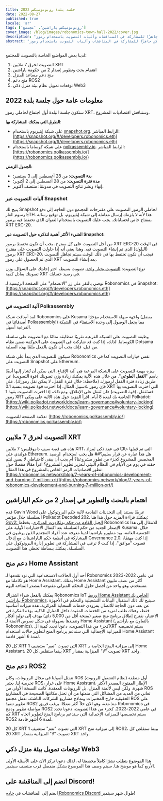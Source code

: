 ```yaml
---
title: جلسة بلدة روبونوميكس 2022
date: 2022-08-27
published: true
locale: 'ar'
tags: ['روبونوميكس باراشين', 'مجتمع']
cover_image: /blog/images/robonomics-town-hall-2022/cover.jpg
description: "خلال الأسبوع الأخير من أغسطس (28 أغسطس - 3 سبتمبر)، كن جاهزًا للمشاركة في المناقشات وآليات التصويت باستخدام رموز XRT الخاصة بك!"
abstract: "خلال الأسبوع الأخير من أغسطس (28 أغسطس - 3 سبتمبر)، كن جاهزًا للمشاركة في المناقشات وآليات التصويت باستخدام رموز XRT الخاصة بك!"
---
```


لدينا بعض المواضيع الخاصة بالتصويت للمجتمع:

1. التصويت لحرق 7 ملايين XRT
2. اهتمام بحث وتطوير إصدار 2 من حكومة باراشين
3. منح دعم مساعد المنزل
4. منح دعم ROS2
5. توقعات تمويل نظام بيئة منزل ذكي Web3

## معلومات عامة حول جلسة بلدة 2022

ستكون جلسة البلدة أول اجتماع لحاملي رموز XRT، وسنناقش اقتصاديات المشروع.

**الطرق التي يمكنك المشاركة بها:** 

- على شبكة إيثيريوم باستخدام [snapshot.org](http://snapshot.org/). الرابط المباشر: [https://snapshot.org/#/developers.robonomics.eth](https://snapshot.org/#/developers.robonomics.eth)
- على شبكة كوساما باستخدام [polkassembly.io](http://polkassembly.io/). الرابط المباشر: [https://robonomics.polkassembly.io/](https://robonomics.polkassembly.io/)

**الجدول الزمني:** 

- **بدء التصويت**: من 28 أغسطس إلى 3 سبتمبر؛
- **مدة فترة التصويت**: من 28 أغسطس إلى 2 أكتوبر؛
- إنهاء ونشر نتائج التصويت في مدونتنا: منتصف أكتوبر.

### آليات التصويت عبر Snapshot

يتيح لك Snapshot لحاملي الرموز التصويت على مقترحات المجتمع دون الحاجة إلى دفع رسوم الغاز ETH. هذا لأنه لا يلزمك إرسال معاملة إلى شبكة إيثيريوم، بل توقيع رسالة بمفتاح خاص لحساباتك. يجب عليك التصويت باستخدام العنوان الذي تحتفظ فيه برموز XRT ERC-20.

**الشيء الأكثر أهمية لتذكره حول التصويت عبر Snapshot:**

من أجل التصويت على كل مقترح، يجب أن تكون تحتفظ برموز XRT ERC-20 في الوقت (البلوك) الذي تم إنشاء التصويت فيه. وهذا يعني أنه إذا حاولت التصويت على مقترح برموز XRT ERC-20، فيجب أن تكون تحتفظ بها في ذلك الوقت.سيتم تجاهل التصويت الذي تم الحصول على رموز XRT بعد إنشاء التصويت.

نوع التصويت: [التصويت بخيار واحد](https://docs.snapshot.org/proposals/voting-types#single-choice-voting). تصويت بسيط، اختر إجابتك على السؤال. وزن تصويتك يعادل كمية XRT في رصيد حسابك.

نوصي بالنقر على زر "الانضمام" على الصفحة الرئيسية لـ Robonomics في Snapshot: [https://snapshot.org/#/developers.robonomics.eth](https://snapshot.org/#/developers.robonomics.eth)

### آلية التصويت في Polkassembly

لقد أضافت شبكة Robonomics على Kusama واجهة سهلة الاستخدام مؤخرًا (بفضل أصدقائنا في Polkassembly!) مما يجعل الوصول إلى وحدة الاستفتاء في الشبكة الفرعية أسهل.

وظيفة التصويت على الشبكة الفرعية تقريبًا متطابقة تمامًا مع التصويت على سلسلة الكوساما. لذلك، إذا كنت قد شاركت في التصويت على الحوكمة ضمن نظام Dotsama من قبل، فإنك يجب أن تكون بالفعل ملمًا بهذه العملية.

سيكون للتصويت الذي يبدأ على شبكة Robonomics نفس خيارات التصويت كما في التصويت على Snapshot على Ethereum.

ميزة مهمة للتصويت على الشبكة الفرعية هي آلية الإقناع، التي يمكن أن تُشار إليها أيضًا باسم "**القفل الطوعي**". من خلال هذه الآلية يمكنك زيادة وزن تصويتك (قوة التصويت) عن طريق زيادة فترة القفل لرموزك (ملاحظة: خلال فترة القفل، لا يمكن نقل رموزك). على سبيل المثال، إذا اخترت قوة تصويت بنسبة 0.1x، فإن رموز XRT التي اخترت التصويت بها لن تُقفل على الإطلاق. ومع ذلك، إذا اخترت التصويت بقوة 1x (قوة التصويت)، فستُقفل رموز XRT الخاصة بك لمدة 8 أيام. اقرأ المزيد حول هذه الآلية على ويكي Polkadot: [https://wiki.polkadot.network/docs/learn-governance#voluntary-locking](https://wiki.polkadot.network/docs/learn-governance#voluntary-locking)

علامة الصفحة للتصويت: [https://robonomics.polkassembly.io/](https://robonomics.polkassembly.io/)

## التصويت لحرق 7 ملايين XRT

هذه هي قصة سيف داموقليس: 7 ملايين XRT، التي تم قفلها حاليًا في عقد ذكي لمزاد هولندي على Ethereum. هل هذا عبارة عن قرار سليم؟## هل يجب استخدام الرصيد المخصص للمشروع كجزء من تطور مشروعنا؟ أم يجب أن يبقى كاحتياطي لا يمس ليتم حقنه في يوم من الأيام في النظام البيئي لتعزيز تطوير المشروع؟ اقرأ مقالًا مفصلًا حول تطور اقتصاديات الرمز الخاص بالمشروع في هذا المقال: [https://robonomics.network/blog/7-years-of-robonomics-development-and-burning-7-million-xrt/](https://robonomics.network/blog/7-years-of-robonomics-development-and-burning-7-million-xrt/)

## اهتمام بالبحث والتطوير في إصدار 2 من حكم الباراشين

قدم Gavin Wood عرضًا يستند إلى التحديثات القادمة لآلية حكم البروتوكول على السلسلة خلال مؤتمر Polkadot Decoded 202. يمكنك قراءة المزيد حول هذا هنا: [Gov2: الجيل القادم من حكم بولكادوت المركزي](https://polkadot.network/blog/gov2-polkadots-next-generation-of-decentralised-governance/). يخطط Robonomics للانتقال إلى هذا الإصدار الجديد من حكم السلسلة بعد اكتمال الاختبارات الأولية على Kusama. خلال الجمعية العامة، يود مطورو باراشينا لدينا معرفة عدد أفراد المجتمع الذين يرغبون في المشاركة في أنظمة حكم الباراشينات مع إدخال Governance 2.0. إذا كنت مهتمًا، فصوت "موافق"، إذا كنت لا ترغب في المشاركة في تطوير إدارة البروتوكول على السلسلة، يمكنك ببساطة تخطي هذا التصويت.

## دعم منح Home Assistant

أحد أول الحالات الاستخدامية التي نود تقدمها لـ Robonomics في عامي 2022-2023 هو تكاملنا مع Home Assistant. يمتلك Home Assistant أكثر من نصف مليون مستخدم، وهو واحد من أفضل حلول التحكم المنزلي مفتوحة المصدر المتاحة اليوم.

يمكنك بالفعل شراء اشتراك Robonomics IoT و[ربط Home Assistant الخاص بك بباراشين Robonomics](https://wiki.robonomics.network/docs/en/home-assistant-begin/). سيتيح لك ذلك استقبال البيانات التشغيلية والتحكم في الأجهزة عن بعد، دون الحاجة للاتصال بمزودي خدمات السحابة المركزية. هذه ميزات أساسية فقط، وهناك طلب لمزيد من الخدمات المفيدة داخل المنازل الذكية. بهذه الفكرة في الاعتبار، نقترح إطلاق برنامج منح صغير (بمنحة أقل من 5,000 داي) يهدف إلى توليد أفكار وتنفيذها بسهولة في شكل نصوص الأتمتة لـ Home Assistant (بالتعاون مع باراشين Robonomics). كجزء من هذا التصويت، دعونا نحدد كمية الXRT سيتم تخصيصه للميزانية الإجمالية التي ستدعم برنامج المنح لتطوير حالات استخدام Home Assistant لمدة 6 أشهر قادمة.

كل 20 XRT التي تصوت "نعم" ستضيف 1 XRT إلى ميزانية المنح الخاصة بـ Home Assistant، بينما ستقلص كل 20 XRT تصويت "لا" الميزانية بمقدار XRT واحد.

## دعم منح ROS2

تتمثل أصولنا في مجال الروبوتات، وكان ROS (نظام التشغيل للروبوت) أول منطقة تجريبية لنا. يعتبر ROS، على غرار Home Assistant، الإطار المفتوح المصدر الأكثر شهرة، ولكن ليس لأتمتة المنزل، بل للروبوتات المعقدة. كانت النسخة الأولى من ROS تعاني من العديد من المشاكل التي منعتها من أن تحتل مكانتها الصحيحة في المشاريع الحقيقية خارج المختبرات ونماذج مشاريع الشركات الناشئة. تعمل مجتمع ROS على تطوير تنفيذ ROS2 منذ مدة، وهو الآن حلاً أكثر نضجًا. يرغب فريق Robonomics في مواصلة تطوير ودمج ROS2 في عامي 2022-2023. كجزء من هذا التصويت، دعونا نحدد كم XRT سيتم تخصيصها للميزانية الإجمالية التي ستدعم برنامج المنح لتطوير اتجاه ROS2 لمدة 6 أشهر قادمة.

كل 20 XRT التي تصوت "نعم" ستضيف 1 XRT إلى ميزانية منح ROS2، بينما ستقلص كل 20 XRT تصويت "لا" الميزانية بمقدار XRT واحد.

## توقعات تمويل بيئة منزل ذكي Web3

هذا الموضوع يتطلب نشرًا كاملاً مخصصًا له، لذلك دعونا نركز الآن على الأسئلة الأولى الأربع كما هو موضح هنا. سيتم وصف هذا الموضوع بشكل منفصل قرب منتصف سبتمبر.

## انضم إلى المناقشة على Discord!

انضم إلى المناقشات في [خادم Robonomics Discord](https://discord.gg/9ZSpkET9BQ) طوال شهر سبتمبر!